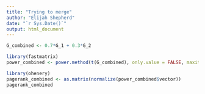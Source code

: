 ```yaml
---
title: "Trying to merge"
author: "Elijah Shepherd"
date: "`r Sys.Date()`"
output: html_document
---
```


```r
G_combined <- 0.7*G_1 + 0.3*G_2
```

```r
library(fastmatrix)
power_combined <- power.method(t(G_combined), only.value = FALSE, maxiter = 100, tol = 1e-10)
```

```r
library(ohenery)
pagerank_combined <- as.matrix(normalize(power_combined$vector))
pagerank_combined
```

